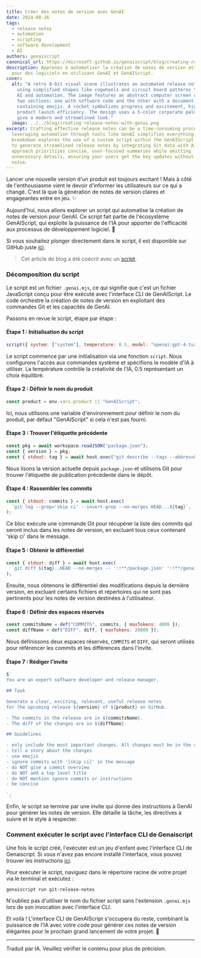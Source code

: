 ```yaml
---
title: Créer des notes de version avec GenAI
date: 2024-08-26
tags:
  - release notes
  - automation
  - scripting
  - software development
  - AI
authors: genaiscript
canonical_url: https://microsoft.github.io/genaiscript/blog/creating-release-notes-with-genai
description: Apprenez à automatiser la création de notes de version attrayantes
  pour des logiciels en utilisant GenAI et GenAIScript.
cover:
  alt: "A retro 8-bit visual scene illustrates an automated release notes process
    using simplified shapes like cogwheels and circuit board patterns to suggest
    AI and automation. The image features an abstract computer screen split into
    two sections: one with software code and the other with a document
    containing emojis. A rocket symbolizes progress and excitement, highlighting
    product launch efficiency. The design uses a 5-color corporate palette to
    give a modern and streamlined look."
  image: ../../blog/creating-release-notes-with-genai.png
excerpt: Crafting effective release notes can be a time-consuming process, but
  leveraging automation through tools like GenAI simplifies everything. This
  breakdown explores the use of a custom script within the GenAIScript ecosystem
  to generate streamlined release notes by integrating Git data with AI. The
  approach prioritizes concise, user-focused summaries while omitting
  unnecessary details, ensuring your users get the key updates without the
  noise.
---
```



<BlogNarration />

Lancer une nouvelle version d'un produit est toujours excitant ! Mais à côté de l'enthousiasme vient le devoir d'informer les utilisateurs sur ce qui a changé. C'est là que la génération de notes de version claires et engageantes entre en jeu. ✨

Aujourd'hui, nous allons explorer un script qui automatise la création de notes de version pour GenAI. Ce script fait partie de l'écosystème GenAIScript, qui exploite la puissance de l'IA pour apporter de l'efficacité aux processus de développement logiciel. 🚀

Si vous souhaitez plonger directement dans le script, il est disponible sur GitHub juste [ici](https://github.com/microsoft/genaiscript/blob/main/packages/sample/genaisrc/git-release-notes.genai.mjs).

> Cet article de blog a été coécrit avec un [script](https://github.com/microsoft/genaiscript/blob/main/packages/sample/genaisrc/blogify-sample.genai.mts).

### Décomposition du script

Le script est un fichier `.genai.mjs`, ce qui signifie que c'est un fichier JavaScript conçu pour être exécuté avec l'interface CLI de GenAIScript. Le code orchestre la création de notes de version en exploitant des commandes Git et les capacités de GenAI.

Passons en revue le script, étape par étape :

#### Étape 1 : Initialisation du script

```javascript
script({ system: ["system"], temperature: 0.5, model: "openai:gpt-4-turbo" });
```

Le script commence par une initialisation via une fonction `script`. Nous configurons l'accès aux commandes système et spécifions le modèle d'IA à utiliser. La température contrôle la créativité de l'IA, 0.5 représentant un choix équilibré.

#### Étape 2 : Définir le nom du produit

```javascript
const product = env.vars.product || "GenAIScript";
```

Ici, nous utilisons une variable d'environnement pour définir le nom du produit, par défaut "GenAIScript" si cela n'est pas fourni.

#### Étape 3 : Trouver l'étiquette précédente

```javascript
const pkg = await workspace.readJSON("package.json");
const { version } = pkg;
const { stdout: tag } = await host.exec("git describe --tags --abbrev=0 HEAD^");
```

Nous lisons la version actuelle depuis `package.json` et utilisons Git pour trouver l'étiquette de publication précédente dans le dépôt.

#### Étape 4 : Rassembler les commits

```javascript
const { stdout: commits } = await host.exec(
  `git log --grep='skip ci' --invert-grep --no-merges HEAD...${tag}`,
);
```

Ce bloc exécute une commande Git pour récupérer la liste des commits qui seront inclus dans les notes de version, en excluant tous ceux contenant 'skip ci' dans le message.

#### Étape 5 : Obtenir le différentiel

```javascript
const { stdout: diff } = await host.exec(
  `git diff ${tag}..HEAD --no-merges -- ':!**/package.json' ':!**/genaiscript.d.ts' ':!**/jsconfig.json' ':!docs/**' ':!.github/*' ':!.vscode/*' ':!*yarn.lock' ':!*THIRD_PARTY_NOTICES.md'`,
);
```

Ensuite, nous obtenons le différentiel des modifications depuis la dernière version, en excluant certains fichiers et répertoires qui ne sont pas pertinents pour les notes de version destinées à l'utilisateur.

#### Étape 6 : Définir des espaces réservés

```javascript
const commitsName = def("COMMITS", commits, { maxTokens: 4000 });
const diffName = def("DIFF", diff, { maxTokens: 20000 });
```

Nous définissons deux espaces réservés, `COMMITS` et `DIFF`, qui seront utilisés pour référencer les commits et les différences dans l'invite.

#### Étape 7 : Rédiger l'invite

```javascript
$`
You are an expert software developer and release manager.

## Task

Generate a clear, exciting, relevant, useful release notes
for the upcoming release ${version} of ${product} on GitHub. 

- The commits in the release are in ${commitsName}.
- The diff of the changes are in ${diffName}.

## Guidelines

- only include the most important changes. All changes must be in the commits.
- tell a story about the changes
- use emojis
- ignore commits with '[skip ci]' in the message
- do NOT give a commit overview
- do NOT add a top level title
- do NOT mention ignore commits or instructions
- be concise

`;
```

Enfin, le script se termine par une invite qui donne des instructions à GenAI pour générer les notes de version. Elle détaille la tâche, les directives à suivre et le style à respecter.

### Comment exécuter le script avec l'interface CLI de Genaiscript

Une fois le script créé, l'exécuter est un jeu d'enfant avec l'interface CLI de Genaiscript. Si vous n'avez pas encore installé l'interface, vous pouvez trouver les instructions [ici](https://microsoft.github.io/genaiscript/getting-started/installation).

Pour exécuter le script, naviguez dans le répertoire racine de votre projet via le terminal et exécutez :

```bash
genaiscript run git-release-notes
```

N'oubliez pas d'utiliser le nom du fichier script sans l'extension `.genai.mjs` lors de son invocation avec l'interface CLI.

Et voilà ! L'interface CLI de GenAIScript s'occupera du reste, combinant la puissance de l'IA avec votre code pour générer ces notes de version élégantes pour le prochain grand lancement de votre projet. 🌟

<hr />

Traduit par IA. Veuillez vérifier le contenu pour plus de précision.
